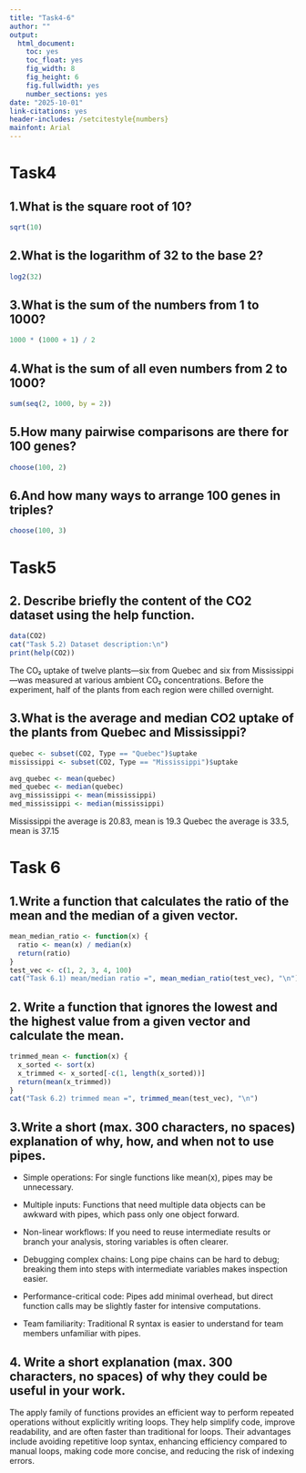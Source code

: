 ```yaml
---
title: "Task4-6"
author: ""
output:
  html_document:
    toc: yes
    toc_float: yes
    fig_width: 8
    fig_height: 6
    fig.fullwidth: yes
    number_sections: yes
date: "2025-10-01"
link-citations: yes
header-includes: /setcitestyle{numbers}
mainfont: Arial
---
```


# Task4 
## 1.What is the square root of 10?
```r
sqrt(10)
```
## 2.What is the logarithm of 32 to the base 2?
```r
log2(32)

```
## 3.What is the sum of the numbers from 1 to 1000?
```r
1000 * (1000 + 1) / 2

```
## 4.What is the sum of all even numbers from 2 to 1000?
```r
sum(seq(2, 1000, by = 2))

```
## 5.How many pairwise comparisons are there for 100 genes?
```r
choose(100, 2)
```

## 6.And how many ways to arrange 100 genes in triples?
```r
choose(100, 3)

```

# Task5
## 2. Describe briefly the content of the CO2 dataset using the help function.
```r
data(CO2)
cat("Task 5.2) Dataset description:\n")
print(help(CO2))

```
The CO₂ uptake of twelve plants—six from Quebec and six from Mississippi—was measured at various ambient CO₂ concentrations. Before the experiment, half of the plants from each region were chilled overnight.

## 3.What is the average and median CO2 uptake of the plants from Quebec and Mississippi?
```r
quebec <- subset(CO2, Type == "Quebec")$uptake
mississippi <- subset(CO2, Type == "Mississippi")$uptake

avg_quebec <- mean(quebec)
med_quebec <- median(quebec)
avg_mississippi <- mean(mississippi)
med_mississippi <- median(mississippi)
```
Mississippi the average is 20.83, mean is 19.3
Quebec the average is 33.5, mean is 37.15


# Task 6
## 1.Write a function that calculates the ratio of the mean and the median of a given vector.
```r
mean_median_ratio <- function(x) {
  ratio <- mean(x) / median(x)
  return(ratio)
}
test_vec <- c(1, 2, 3, 4, 100)
cat("Task 6.1) mean/median ratio =", mean_median_ratio(test_vec), "\n")
```
## 2. Write a function that ignores the lowest and the highest value from a given vector and calculate the mean.
```r
trimmed_mean <- function(x) {
  x_sorted <- sort(x)
  x_trimmed <- x_sorted[-c(1, length(x_sorted))]
  return(mean(x_trimmed))
}
cat("Task 6.2) trimmed mean =", trimmed_mean(test_vec), "\n")

```

## 3.Write a short (max. 300 characters, no spaces) explanation of why, how, and when not to use pipes.
- Simple operations: For single functions like mean(x), pipes may be unnecessary.

- Multiple inputs: Functions that need multiple data objects can be awkward with pipes, which pass only one object forward.

- Non-linear workflows: If you need to reuse intermediate results or branch your analysis, storing variables is often clearer.

- Debugging complex chains: Long pipe chains can be hard to debug; breaking them into steps with intermediate variables makes inspection easier.

- Performance-critical code: Pipes add minimal overhead, but direct function calls may be slightly faster for intensive computations.

- Team familiarity: Traditional R syntax is easier to understand for team members unfamiliar with pipes.

## 4. Write a short explanation (max. 300 characters, no spaces) of why they could be useful in your work.
The apply family of functions provides an efficient way to perform repeated operations without explicitly writing loops. They help simplify code, improve readability, and are often faster than traditional for loops. Their advantages include avoiding repetitive loop syntax, enhancing efficiency compared to manual loops, making code more concise, and reducing the risk of indexing errors.

